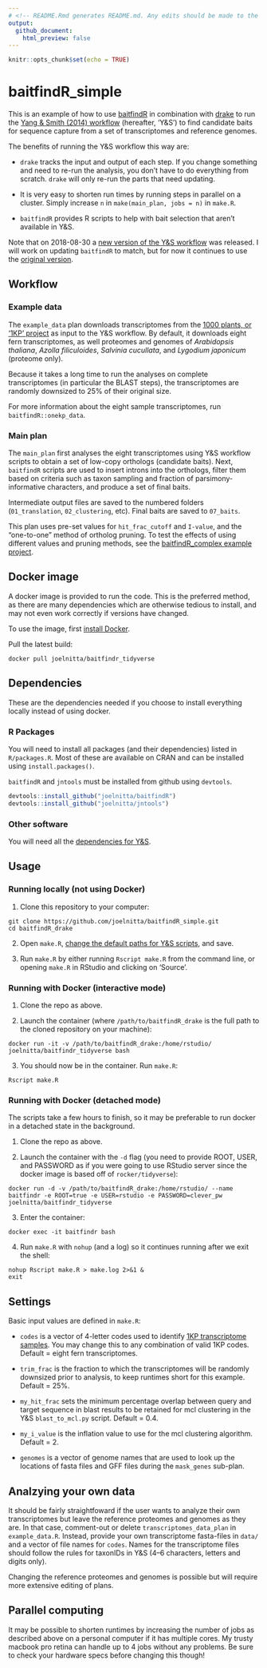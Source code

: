 ```yaml
---
# <!-- README.Rmd generates README.md. Any edits should be made to the .Rmd file -->
output:
  github_document:
    html_preview: false
---
```

```r
knitr::opts_chunk$set(echo = TRUE)
```
# baitfindR_simple

This is an example of how to use [baitfindR](https://github.com/joelnitta/baitfindR) in combination with [drake](https://github.com/ropensci/drake) to run the [Yang & Smith (2014) workflow](https://bitbucket.org/yangya/phylogenomic_dataset_construction) (hereafter, 'Y&S') to find candidate baits for sequence capture from a set of transcriptomes and reference genomes.

The benefits of running the Y&S workflow this way are:

- `drake` tracks the input and output of each step. If you change something and need to re-run the analysis, you don't have to do everything from scratch. `drake` will only re-run the parts that need updating.

- It is very easy to shorten run times by running steps in parallel on a cluster. Simply increase `n` in `make(main_plan, jobs = n)` in `make.R`.

- `baitfindR` provides R scripts to help with bait selection that aren't available in Y&S.

Note that on 2018-08-30 a [new version of the Y&S workflow](https://bitbucket.org/yanglab/phylogenomic_dataset_construction/) was released. I will work on updating `baitfindR` to match, but for now it continues to use the [original version](https://bitbucket.org/yangya/phylogenomic_dataset_construction).

## Workflow

### Example data

The `example_data` plan downloads transcriptomes from the [1000 plants, or '1KP' project](https://sites.google.com/a/ualberta.ca/onekp/) as input to the Y&S workflow. By default, it downloads eight fern transcriptomes, as well proteomes and genomes of *Arabidopsis thaliana*, *Azolla filiculoides*, *Salvinia cucullata*, and *Lygodium japonicum* (proteome only). 

Because it takes a long time to run the analyses on complete transcriptomes (in particular the BLAST steps), the transcriptomes are randomly downsized to 25% of their original size.

For more information about the eight sample transcriptomes, run `baitfindR::onekp_data`.

### Main plan

The `main_plan` first analyses the eight transcriptomes using Y&S workflow scripts to obtain a set of low-copy orthologs (candidate baits). Next, `baitfindR` scripts are used to insert introns into the orthologs, filter them based on criteria such as taxon sampling and fraction of parsimony-informative characters, and produce a set of final baits.

Intermediate output files are saved to the numbered folders (`01_translation`, `02_clustering`, etc). Final baits are saved to `07_baits`.

This plan uses pre-set values for `hit_frac_cutoff` and `I-value`, and the "one-to-one" method of ortholog pruning. To test the effects of using different values and pruning methods, see the [baitfindR_complex example project](https://github.com/joelnitta/baitfindR_complex).

## Docker image

A docker image is provided to run the code. This is the preferred method, as there are many dependencies which are otherwise tedious to install, and may not even work correctly if versions have changed.

To use the image, first [install Docker](https://docs.docker.com/install/). 

Pull the latest build:

```
docker pull joelnitta/baitfindr_tidyverse
```

## Dependencies

These are the dependencies needed if you choose to install everything locally instead of using docker.

### R Packages

You will need to install all packages (and their dependencies) listed in `R/packages.R`. Most of these are available on CRAN and can be installed using `install.packages()`. 

`baitfindR` and `jntools` must be installed from github using `devtools`.

```r
devtools::install_github("joelnitta/baitfindR")
devtools::install_github("joelnitta/jntools")
```

### Other software

You will need all the [dependencies for Y&S](https://bitbucket.org/yangya/phylogenomic_dataset_construction/src/master/tutorials/part1_dependencies.md).

## Usage

### Running locally (not using Docker)

1. Clone this repository to your computer:
```
git clone https://github.com/joelnitta/baitfindR_simple.git
cd baitfindR_drake
```

2. Open `make.R`, [change the default paths for Y&S scripts](https://joelnitta.github.io/baitfindR/reference/set_ys_path.html), and save.

3. Run `make.R` by either running `Rscript make.R` from the command line, or opening `make.R` in RStudio and clicking on 'Source'.

### Running with Docker (interactive mode)

1. Clone the repo as above.

2. Launch the container (where `/path/to/baitfindR_drake` is the full path to the cloned repository on your machine):
```
docker run -it -v /path/to/baitfindR_drake:/home/rstudio/ joelnitta/baitfindr_tidyverse bash
```

3. You should now be in the container. Run `make.R`:
```
Rscript make.R
```

### Running with Docker (detached mode)

The scripts take a few hours to finish, so it may be preferable to run docker in a detached state in the background. 

1. Clone the repo as above.

2. Launch the container with the `-d` flag (you need to provide ROOT, USER, and PASSWORD as if you were going to use RStudio server since the docker image is based off of `rocker/tidyverse`):
```
docker run -d -v /path/to/baitfindR_drake:/home/rstudio/ --name baitfindr -e ROOT=true -e USER=rstudio -e PASSWORD=clever_pw joelnitta/baitfindr_tidyverse
```

3. Enter the container:
```
docker exec -it baitfindr bash
```

4. Run `make.R` with `nohup` (and a log) so it continues running after we exit the shell:
```
nohup Rscript make.R > make.log 2>&1 &
exit
```

## Settings

Basic input values are defined in `make.R`:

- `codes` is a vector of 4-letter codes used to identify [1KP transcriptome samples](http://www.onekp.com/samples/list.php). You may change this to any combination of valid 1KP codes. Default = eight fern transcriptomes.

- `trim_frac` is the fraction to which the transcriptomes will be randomly downsized prior to analysis, to keep runtimes short for this example. Default = 25%.

- `my_hit_frac` sets the minimum percentage overlap between query and target sequence in blast results to be retained for mcl clustering in the Y&S `blast_to_mcl.py` script. Default = 0.4.

- `my_i_value` is the inflation value to use for the mcl clustering algorithm. Default = 2.

- `genomes` is a vector of genome names that are used to look up the locations of fasta files and GFF files during the `mask_genes` sub-plan.

## Analzying your own data

It should be fairly straightfoward if the user wants to analyze their own transcriptomes but leave the reference proteomes and genomes as they are. In that case, comment-out or delete `transcriptomes_data_plan` in `example_data.R`. Instead, provide your own transcriptome fasta-files in `data/` and a vector of file names for `codes`. Names for the transcriptome files should follow the rules for taxonIDs in Y&S (4--6 characters, letters and digits only).

Changing the reference proteomes and genomes is possible but will require more extensive editing of plans.

## Parallel computing

It may be possible to shorten runtimes by increasing the number of jobs as described above on a personal computer if it has multiple cores. My trusty macbook pro retina can handle up to 4 jobs without any problems.  Be sure to check your hardware specs before changing this though!
